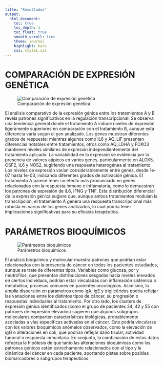 ---
title: "Resultados"
output: 
  html_document:
    toc: true
    toc_depth: 1
    toc_float: true
    smooth_scroll: true
    theme: journal
    highlight: kate
    css: styles.css
---

# COMPARACIÓN DE EXPRESIÓN GENÉTICA

![Comparación de expresión genética](Comparacionexpresiongenica.jpg)

El análisis comparativo de la expresión génica entre los tratamientos A y B revela patrones significativos en la regulación transcripcional. Se observa una tendencia general donde el tratamiento A induce niveles de expresión ligeramente superiores en comparación con el tratamiento B, aunque esta diferencia varía según el gen analizado. Los genes muestran diferentes grados de respuesta: mientras algunos como IL6 y AQ_LIF presentan diferencias notables entre tratamientos, otros como AQ_LDHA y FOXO3 mantienen niveles similares de expresión independientemente del tratamiento aplicado. La variabilidad en la expresión se evidencia por la presencia de valores atípicos en varios genes, particularmente en ALOX5, CSF2, IL6 y NOS2, sugiriendo una respuesta heterogénea al tratamiento. Los niveles de expresión varían considerablemente entre genes, desde 1e-07 hasta 1e-03, indicando diferentes grados de activación génica. El tratamiento A parece tener un efecto más pronunciado en genes relacionados con la respuesta inmune e inflamatoria, como lo demuestran los patrones de expresión de IL6, IFNG y TNF. Esta distribución diferencial de la expresión génica sugiere que, aunque ambos tratamientos modulan la transcripción, el tratamiento A genera una respuesta transcripcional más robusta en varios de los genes analizados, lo cual podría tener implicaciones significativas para su eficacia terapéutica.

# PARÁMETROS BIOQUÍMICOS

![Parámetros bioquímicos](Parametrosbioquimicos.jpg)

El análisis bioquímico y molecular muestra patrones que podrían estar relacionados con la presencia de cáncer en todos los pacientes estudiados, aunque se trate de diferentes tipos. Variables como glucosa, pcr y neutrófilos, que presentan distribuciones sesgadas hacia niveles elevados en ciertos individuos, podrían estar vinculadas con inflamación sistémica o metabólica, procesos comunes en pacientes oncológicos. Asimismo, la amplia dispersión en parámetros como igA, igE y triglicéridos podría reflejar las variaciones entre los distintos tipos de cáncer, su progresión o respuestas individuales al tratamiento. Por otro lado, los clusters de expresión génica identificados (como el grupo de pacientes 34, 42 y 55 con patrones de expresión elevados) sugieren que algunos subgrupos moleculares comparten características biológicas, probablemente asociadas a vías específicas activadas en el cáncer. Esto podría vincularse con los valores bioquímicos anómalos observados, como la elevación de igG o alteraciones en cpk, que podrían reflejar daño tisular, actividad tumoral o respuesta inmunitaria. En conjunto, la combinación de estos datos refuerza la hipótesis de que tanto las alteraciones bioquímicas como los patrones génicos están estrechamente relacionados con el tipo y la dinámica del cáncer en cada paciente, aportando pistas sobre posibles biomarcadores o subgrupos terapéuticos